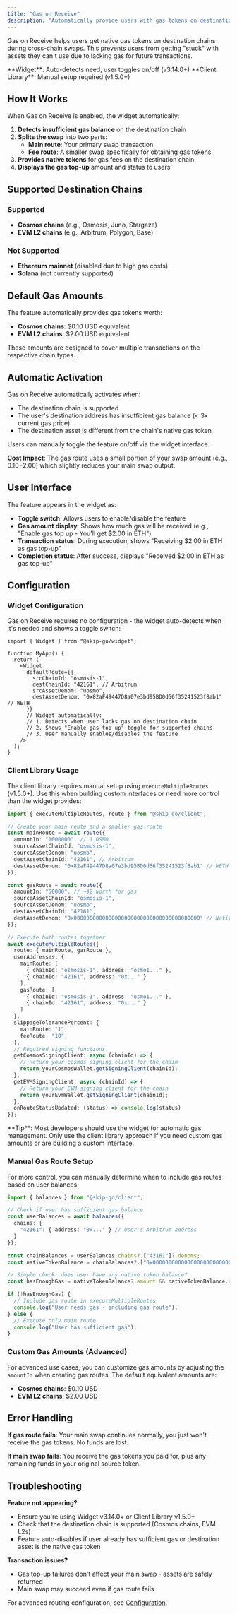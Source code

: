 ```yaml
---
title: "Gas on Receive"
description: "Automatically provide users with gas tokens on destination chains during cross-chain swaps"
---
```


Gas on Receive helps users get native gas tokens on destination chains during cross-chain swaps. This prevents users from getting "stuck" with assets they can't use due to lacking gas for future transactions.

<Note>
**Widget**: Auto-detects need, user toggles on/off (v3.14.0+)  
**Client Library**: Manual setup required (v1.5.0+)
</Note>

## How It Works

When Gas on Receive is enabled, the widget automatically:

1. **Detects insufficient gas balance** on the destination chain
2. **Splits the swap** into two parts:
   - **Main route**: Your primary swap transaction
   - **Fee route**: A smaller swap specifically for obtaining gas tokens
3. **Provides native tokens** for gas fees on the destination chain
4. **Displays the gas top-up** amount and status to users

## Supported Destination Chains

### Supported
- **Cosmos chains** (e.g., Osmosis, Juno, Stargaze)
- **EVM L2 chains** (e.g., Arbitrum, Polygon, Base)

### Not Supported
- **Ethereum mainnet** (disabled due to high gas costs)
- **Solana** (not currently supported)

## Default Gas Amounts

The feature automatically provides gas tokens worth:
- **Cosmos chains**: $0.10 USD equivalent
- **EVM L2 chains**: $2.00 USD equivalent

These amounts are designed to cover multiple transactions on the respective chain types.

## Automatic Activation

Gas on Receive automatically activates when:
- The destination chain is supported
- The user's destination address has insufficient gas balance (< 3x current gas price)
- The destination asset is different from the chain's native gas token

Users can manually toggle the feature on/off via the widget interface.

**Cost Impact**: The gas route uses a small portion of your swap amount (e.g., $0.10-$2.00) which slightly reduces your main swap output.

## User Interface

The feature appears in the widget as:
- **Toggle switch**: Allows users to enable/disable the feature
- **Gas amount display**: Shows how much gas will be received (e.g., "Enable gas top up - You'll get $2.00 in ETH")
- **Transaction status**: During execution, shows "Receiving $2.00 in ETH as gas top-up"
- **Completion status**: After success, displays "Received $2.00 in ETH as gas top-up"

## Configuration

### Widget Configuration

Gas on Receive requires no configuration - the widget auto-detects when it's needed and shows a toggle switch:

```tsx
import { Widget } from "@skip-go/widget";

function MyApp() {
  return (
    <Widget
      defaultRoute={{
        srcChainId: "osmosis-1",
        destChainId: "42161", // Arbitrum  
        srcAssetDenom: "uosmo",
        destAssetDenom: "0x82aF49447D8a07e3bd95BD0d56f35241523fBab1" // WETH
      }}
      // Widget automatically:
      // 1. Detects when user lacks gas on destination chain
      // 2. Shows "Enable gas top up" toggle for supported chains
      // 3. User manually enables/disables the feature
    />
  );
}
```

### Client Library Usage

The client library requires manual setup using `executeMultipleRoutes` (v1.5.0+). Use this when building custom interfaces or need more control than the widget provides:

```typescript
import { executeMultipleRoutes, route } from "@skip-go/client";

// Create your main route and a smaller gas route
const mainRoute = await route({
  amountIn: "1000000", // 1 OSMO
  sourceAssetChainId: "osmosis-1",
  sourceAssetDenom: "uosmo",
  destAssetChainId: "42161", // Arbitrum
  destAssetDenom: "0x82aF49447D8a07e3bd95BD0d56f35241523fBab1" // WETH
});

const gasRoute = await route({
  amountIn: "50000", // ~$2 worth for gas  
  sourceAssetChainId: "osmosis-1",
  sourceAssetDenom: "uosmo", 
  destAssetChainId: "42161",
  destAssetDenom: "0x0000000000000000000000000000000000000000" // Native ETH
});

// Execute both routes together
await executeMultipleRoutes({
  route: { mainRoute, gasRoute },
  userAddresses: {
    mainRoute: [
      { chainId: "osmosis-1", address: "osmo1..." },
      { chainId: "42161", address: "0x..." }
    ],
    gasRoute: [
      { chainId: "osmosis-1", address: "osmo1..." },
      { chainId: "42161", address: "0x..." }
    ]
  },
  slippageTolerancePercent: {
    mainRoute: "1",
    feeRoute: "10",
  },
  // Required signing functions
  getCosmosSigningClient: async (chainId) => {
    // Return your cosmos signing client for the chain
    return yourCosmosWallet.getSigningClient(chainId);
  },
  getEVMSigningClient: async (chainId) => {
    // Return your EVM signing client for the chain  
    return yourEvmWallet.getSigningClient(chainId);
  },
  onRouteStatusUpdated: (status) => console.log(status)
});
```

<Note>
**Tip**: Most developers should use the widget for automatic gas management. Only use the client library approach if you need custom gas amounts or are building a custom interface.
</Note>

### Manual Gas Route Setup

For more control, you can manually determine when to include gas routes based on user balances:

```typescript
import { balances } from "@skip-go/client";

// Check if user has sufficient gas balance  
const userBalances = await balances({
  chains: {
    "42161": { address: "0x..." } // User's Arbitrum address
  }
});

const chainBalances = userBalances.chains?.["42161"]?.denoms;
const nativeTokenBalance = chainBalances?.["0x0000000000000000000000000000000000000000"];

// Simple check: does user have any native token balance?
const hasEnoughGas = nativeTokenBalance?.amount && nativeTokenBalance.amount !== "0";

if (!hasEnoughGas) {
  // Include gas route in executeMultipleRoutes
  console.log("User needs gas - including gas route");
} else {
  // Execute only main route
  console.log("User has sufficient gas");
}
```

### Custom Gas Amounts (Advanced)

For advanced use cases, you can customize gas amounts by adjusting the `amountIn` when creating gas routes. The default equivalent amounts are:
- **Cosmos chains**: $0.10 USD 
- **EVM L2 chains**: $2.00 USD

## Error Handling

**If gas route fails**: Your main swap continues normally, you just won't receive the gas tokens. No funds are lost.

**If main swap fails**: You receive the gas tokens you paid for, plus any remaining funds in your original source token.

## Troubleshooting

**Feature not appearing?**
- Ensure you're using Widget v3.14.0+ or Client Library v1.5.0+
- Check that the destination chain is supported (Cosmos chains, EVM L2s)
- Feature auto-disables if user already has sufficient gas or destination asset is the native gas token

**Transaction issues?**
- Gas top-up failures don't affect your main swap - assets are safely returned
- Main swap may succeed even if gas route fails

For advanced routing configuration, see [Configuration](/widget/configuration).